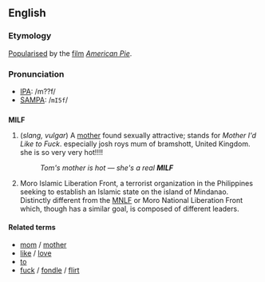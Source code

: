 ==English==

===Etymology===
[[popularise|Popularised]] by the [[film]] ''[[w:American Pie_(movie)|American Pie]]''.

===Pronunciation===
*[[Wiktionary:Pronunciation_key|IPA]]: /m??f/
*[[Wiktionary:Pronunciation_key|SAMPA]]: /<tt>mI5f</tt>/

==={{Acronym}}===
'''MILF'''
# (''slang, vulgar'') A [[mother]] found sexually attractive; stands for ''Mother I'd Like to Fuck''. especially josh roys mum of bramshott, United Kingdom. she is so very very hot!!!!
#:''Tom's mother is hot &mdash; she's a real '''MILF'''''
# Moro Islamic Liberation Front, a terrorist organization in the Philippines seeking to establish an Islamic state on the island of Mindanao. Distinctly different from the [[MNLF]] or Moro National Liberation Front which, though has a similar goal, is composed of different leaders. 

====Related terms====
*[[mom]] / [[mother]]
*[[like]] / [[love]]
*[[to]]
*[[fuck]] / [[fondle]] / [[flirt]]